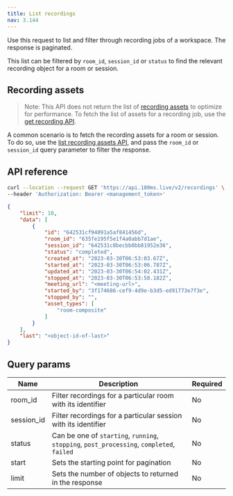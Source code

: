 ```yaml
---
title: List recordings
nav: 3.144
---
```


Use this request to list and filter through recording jobs of a workspace. The response is paginated.

This list can be filtered by `room_id`, `session_id` or `status` to find the relevant recording object for a room or session.

## Recording assets

> Note: This API does not return the list of [recording assets](../recording-assets/overview) to optimize for performance. To fetch the list of assets for a recording job, use the [get recording API](./get-recording).

A common scenario is to fetch the recording assets for a room or session. To do so, use the [list recording assets API](../recording-assets/list-all-assets), and pass the `room_id` or `session_id` query parameter to filter the response.

## API reference

<GetRequest title="https://api.100ms.live/v2/recordings" />
<Request id="req-0">

```bash
curl --location --request GET 'https://api.100ms.live/v2/recordings' \
--header 'Authorization: Bearer <management_token>'
```

</Request>

<ResponseBox id="res-0" status="200 OK">

```json
{
    "limit": 10,
    "data": [
        {
            "id": "642531cf94091a5af841456d",
            "room_id": "635fe195f5e1f4a0abb7d1ae",
            "session_id": "642531c8becbb0bb81952e36",
            "status": "completed",
            "created_at": "2023-03-30T06:53:03.67Z",
            "started_at": "2023-03-30T06:53:06.787Z",
            "updated_at": "2023-03-30T06:54:02.431Z",
            "stopped_at": "2023-03-30T06:53:58.182Z",
            "meeting_url": "<meeting-url>",
            "started_by": "3f174686-cef9-4d9e-b3d5-ed91773e7f3e",
            "stopped_by": "",
            "asset_types": [
                "room-composite"
            ]
        }
    ],
    "last": "<object-id-of-last>"
}
```

</ResponseBox>

## Query params

| Name   | Description | Required |
| ------ | -------- | ------- |
| room_id | Filter recordings for a particular room with its identifier | No |
| session_id | Filter recordings for a particular session with its identifier | No |
| status | Can be one of `starting`, `running`, `stopping`, `post_processing`, `completed`, `failed` | No |
| start | Sets the starting point for pagination | No |
| limit | Sets the number of objects to returned in the response | No |
